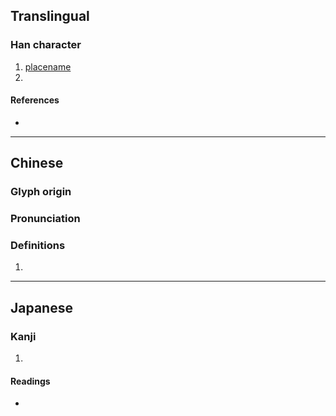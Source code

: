{{character info/new}}
==Translingual==

===Han character===
{{Han char|rn=9|rad=人|as=09|sn=11|four=27210|canj=OHNI|ids=⿰亻風}}

# [[placename]]
# {{surname|lang=zh}} <!--from unihan 㐽-->

====References====
* {{Han ref|kx=0110.190|dkj=00851|dj=0236.030|hdz=10194.020|uh=5051|ud=20561|bh=D467|bd=54375}}

----

==Chinese==
{{zh-forms|s=㐽}}

===Glyph origin===
{{Han etym}}

===Pronunciation===
{{zh-pron
|m=fēng
|c=fung1
|mc=y
|oc=y
|cat=pn
}}

===Definitions===
{{zh-hanzi}}

# {{rfdef|zh}}

----

==Japanese==

===Kanji===
{{ja-kanji|grade=|rs=人09}}

# {{defn|lang=ja|sort=人09}}

====Readings====
* {{ja-readings|on=[[ふう]] (hū), [[ふ]] (fu)|kun=}}